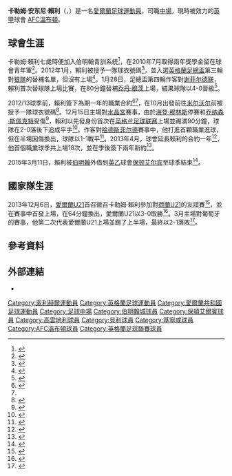 {{noteTA|G1=足球|G2=英超|G3=FAcup
|T=zh-hans:卡勒姆·賴利; zh-hk:卡林·雷利;
|1=zh-hans:卡勒姆·賴利; zh-hk:卡林·雷利;
|2=zh-hans:卡勒姆; zh-hk:卡林;
|3=zh-hans:賴利; zh-hk:雷利;
|4=zh-hans:乔丹·穆茨; zh-hk:佐頓·梅治;
|5=zh-hans:海登·穆林斯;zh-hk:海登·穆連斯;zh-tw:海登·穆林斯;
|6=zh-hans:乔纳森·斯佩克特;zh-hk:莊拿芬·史柏達;zh-tw:喬納森·斯佩克特;
}}
{{Infobox football biography 2
| playername          = 卡勒姆·賴利<br />''Callum Reilly''
| image               = Callum Reilly BCFC 2013.jpg
| image_size          = 220
| caption             = 
| fullname            = Callum Anthony Reilly<ref name=FAscholar/>
| dateofbirth         = {{birth date and age|1993|10|3|df=y}}<ref name=BCFCprofile/>
| cityofbirth         = [[沃灵顿|沃灵顿]]
| countryofbirth      = [[英格蘭|英格蘭]]
| height              = {{height|ft=6|in=1}}<ref name=BCFCprofile/>
| position            = [[中場_(足球)|中場]]
| currentclub         = [[AFC溫布頓|AFC溫布頓]]
| clubnumber          = 
| youthyears1         = 2000−2012 
| youthclubs1         = [[伯明翰足球會|伯明翰]]
| years1              = 2012−2015
| clubs1              = [[伯明翰足球會|伯明翰]]
| caps1               = 60
| goals1              = 2
| years2              = 2015
| clubs2              = → [[保顿艾尔宾足球俱乐部|保顿艾尔宾]]
| caps2               = 2
| goals2              = 0
| years3              = 2015−2017
| clubs3              = [[保顿艾尔宾足球俱乐部|保顿艾尔宾]]
| caps3               = 14
| goals3              = 0
| years4              = 2017
| clubs4              = →[[考文垂足球俱乐部|考文垂]]
| caps4               = 18
| goals4              = 0
| years5              = 2017−2018
| clubs5              = [[贝里足球俱乐部|贝里]]
| caps5               = 18
| goals5              = 0
| years6              = 2018
| clubs6              = →[[吉林汉姆足球俱乐部|吉林汉姆]]
| caps6               = 15
| goals6              = 0
| years7              = 2018−2019
| clubs7              = [[吉林汉姆足球俱乐部|吉林汉姆]]
| caps7               = 25
| goals7              = 5
| years8              = 2018−2019
| clubs8              = [[AFC溫布頓|AFC溫布頓]]
| caps8               = 30
| goals8              = 4
| totalcaps           = 
| totalgoals          = 
| nationalyears1      = 2013−2014
| nationalteam1       = [[愛爾蘭21歲以下國家足球隊|愛爾蘭U21]]
| nationalcaps1       = 8
| nationalgoals1      = 0
| medaltemplates      = 
| club-update         = 2015年3月28日 (六) 12:58 (UTC)
| nationalteam-update = 2015年3月28日 (六) 12:58 (UTC)
}}

'''卡勒姆·安东尼·賴利'''（{{lang-en|'''Callum Anthony Reilly'''}}，{{bd|1993年|10月3日|catIdx=Reilly, Callum}}）是一名[[愛爾蘭|愛爾蘭]][[足球|足球]][[運動員|運動員]]，司職[[中場_(足球)|中場]]，現時被效力的[[英甲|英甲]]球會 [[AFC溫布頓|AFC溫布頓]]。

==球會生涯==
卡勒姆·賴利七歲時便加入伯明翰青訓系統<ref name=BCFCprofile>{{cite web |url=http://www.bcfc.com/team/player-profile/index.aspx?playerid=482720&tcmuri=440543 |title=Player Profile: Callum Reilly |publisher=Birmingham City F.C |accessdate=16 December 2012 |archive-date=2016-04-03 |archive-url=https://web.archive.org/web/20160403122342/http://www.bcfc.com/team/player-profile/index.aspx?playerid=482720&tcmuri=440543 |dead-url=no }}</ref>，在2010年7月取得兩年獎學金留在球會青年軍<ref name=FAscholar>{{cite web |url=http://www.thefa.com/TheFA/RulesandRegulations/~/media/Files/PDF/TheFA/Rules_Regs/July%202010.ashx/July%202010.pdf |title=List of Players Registered as Scholars in Accordance with Rule C.3 Between 01/07/2010 and 31/07/2010 |publisher=The Football Association |accessdate=26 January 2012 |archive-date=2010-09-11 |archive-url=https://web.archive.org/web/20100911082322/http://www.thefa.com/TheFA/RulesandRegulations/~/media/Files/PDF/TheFA/Rules_Regs/July%202010.ashx/July%202010.pdf |dead-url=no }}</ref>。2012年1月，賴利被授予一隊球衣號碼<ref>{{cite news |url=http://www.birminghammail.co.uk/sport/football/football-news/birmingham-city-transfer-update-chris-7751 |title=Birmingham City transfer update: Chris Wood move hits stalemate |author=Tattum, Colin |newspaper=Birmingham Mail |date=7 January 2012 |accessdate=27 October 2013 |archive-date=2016-03-04 |archive-url=https://web.archive.org/web/20160304091331/http://www.birminghammail.co.uk/sport/football/football-news/birmingham-city-transfer-update-chris-7751 |dead-url=no }}</ref>，並入選[[英格蘭足總盃|英格蘭足總盃]]第三輪對[[伍尔弗汉普顿流浪足球俱乐部|狼隊]]的替補名單，但沒有上場<ref>{{cite news |url=http://news.bbc.co.uk/sport1/hi/football/16371501.stm |title=Birmingham 0–0 Wolverhampton |first=Sam |last=Sheringham |publisher=BBC Sport |date=7 January 2012 |accessdate=26 January 2012}}</ref>。1月28日，足總盃第四輪作客對[[谢菲尔德联足球俱乐部|谢菲尔德联]]，賴利首次替球隊上場比賽，在80分鐘替補[[乔丹·穆茨|乔丹·穆茨]]上場，結果球隊以4-0晉級<ref>{{cite news |url=http://news.bbc.co.uk/sport1/hi/football/fa_cup/16664303.stm |title=Sheffield Utd 0–4 Birmingham |publisher=BBC Sport |date=28 January 2012 |accessdate=29 January 2012}}</ref>。

2012/13球季前，賴利簽下為期一年的職業合約<ref>{{cite web |url=http://www.bcfc.com/page/News/NewsDetail/0,,10412~2773645,00.html |title=Murphy's deal extended |publisher=Birmingham City F.C |date=16 May 2012 |archiveurl=https://web.archive.org/web/20120520062607/http://www.bcfc.com/page/News/NewsDetail/0,,10412~2773645,00.html |archivedate=2012-05-20 |accessdate=2014-03-26 |dead-url=yes }}</ref><ref name=BCFCprofile/>，在10月出發前往[[米尔沃尔足球俱乐部|米尔沃尔]]前被授予一隊球衣號碼<ref>{{cite news |url=http://www.birminghammail.co.uk/sport/football/football-news/birmingham-city-boss-lee-clark-258709 |title=Birmingham City boss Lee Clark says players must have self-belief for trip to Millwall |first=Colin |last=Tattum |work=Birmingham Mail |date=23 October 2012 |accessdate=23 October 2012 |archive-date=2016-03-04 |archive-url=https://web.archive.org/web/20160304060509/http://www.birminghammail.co.uk/sport/football/football-news/birmingham-city-boss-lee-clark-258709 |dead-url=no }}</ref>。12月15日主場對[[水晶宮足球會|水晶宮]]賽事，由於[[海登·穆林斯|海登·穆林斯]]停賽和[[乔纳森·斯佩克特|乔纳森·斯佩克特]]受傷<ref>{{cite news |url=http://www.birminghammail.co.uk/sport/football/football-news/birmingham-city-v-crystal-palace-375310 |title=Birmingham City v Crystal Palace: Team news |first=Gregg |last=Evans |work=Birmingham Mail |date=14 December 2012 |accessdate=16 December 2012 |archive-date=2019-04-13 |archive-url=https://web.archive.org/web/20190413061012/https://www.birminghammail.co.uk/sport/football/football-news/birmingham-city-v-crystal-palace-375310 |dead-url=no }}</ref>，賴利以先發身份首次在[[英格兰足球联赛|英格兰足球联赛]]上場並踢滿90分鐘，球隊在2-0落後下追成平手<ref>{{cite news |url=http://www.bbc.co.uk/sport/0/football/20650113 |title=Birmingham 2–2 Crystal Palace |publisher=BBC Sport |date=15 December 2012 |accessdate=16 December 2012 |archive-date=2012-12-18 |archive-url=https://web.archive.org/web/20121218040929/http://www.bbc.co.uk/sport/0/football/20650113 |dead-url=no }}</ref>。作客對[[哈德斯菲尔德足球俱乐部|哈德斯菲尔德]]賽事中，他打進首顆職業進球，但在半場因傷換出，球隊以1-1戰平<ref>{{cite news |url=http://www.dailystar.co.uk/posts/view/292688 |title=Huddersfield 1 Birmingham 1: Last-gasp Ham ends Lee's life of Reilly |first=Mike |last=Whalley |work=Daily Star |date=13 January 2013 |accessdate=22 January 2013 |archive-url=https://web.archive.org/web/20130115190159/http://www.dailystar.co.uk/posts/view/292688 |archive-date=2013-01-15 |dead-url=yes }}</ref>。2013年4月，球會延長賴利的合約一年<ref>{{cite web |url=http://www.bcfc.com/news/article/youngsters-offered-new-deals-790555.aspx |title=Youngsters offered new deals |author=Walker, Andy |publisher=Birmingham City F.C |date=25 April 2013 |accessdate=4 May 2013 |deadurl=yes |archiveurl=https://web.archive.org/web/20130428025637/https://www.bcfc.com/news/article/youngsters-offered-new-deals-790555.aspx |archivedate=2013年4月28日 }}</ref>，他首個職業球季共上場18次，並在季後簽下兩年新約<ref>{{cite web |url=http://www.bcfc.com/news/article/20130612-callum-commits-861642.aspx |title=Callum commits |author=Walker, Andy |publisher=Birmingham City F.C |date=12 June 2013 |accessdate=27 October 2013 |deadurl=yes |archiveurl=https://web.archive.org/web/20130618041724/http://www.bcfc.com/news/article/20130612-callum-commits-861642.aspx |archivedate=2013年6月18日 }}</ref>。

2015年3月11日，賴利被[[伯明翰足球會|伯明翰]]外借到[[英乙|英乙]]球會[[保顿艾尔宾足球俱乐部|保顿艾尔宾]]至球季結束<ref>{{cite news |url=http://www.bbc.com/sport/0/football/31835586 |title=Callum Reilly: Burton Albion loan for Birmingham City midfielder |publisher=''[[BBC_Sport|BBC Sport]]'' |date=2015-03-11 |accessdate=2015-03-28 |archive-date=2015-09-24 |archive-url=https://web.archive.org/web/20150924222314/http://www.bbc.com/sport/0/football/31835586 |dead-url=no }}</ref>。

==國家隊生涯==
2013年12月6日，[[愛爾蘭21歲以下國家足球隊|愛爾蘭U21]]首召徵召卡勒姆·賴利參加對[[荷蘭21歲以下國家足球隊|荷蘭U21]]的友誼賽<ref>{{cite web |url=http://www.bcfc.com/news/article/first-call-up-for-reilly-612604.aspx |title=First call-up for Reilly |publisher=Birmingham City F.C |date=22 January 2013 |accessdate=22 January 2013 |deadurl=yes |archiveurl=https://web.archive.org/web/20140326095108/http://www.bcfc.com/news/article/first-call-up-for-reilly-612604.aspx |archivedate=2014年3月26日 }}</ref>，並在賽事中首發上場，在64分鐘換出，愛爾蘭U21以3-0取勝<ref>{{cite news |url=http://www.extratime.ie/newsdesk/articles/9541/ireland-u21-3-0-netherlands-u21/ |title=Ireland U21 3–0 Netherlands U21 |first=Alan |last=Smith |work=extratime.ie |date=6 February 2013 |accessdate=6 February 2013 |archive-date=2016-08-26 |archive-url=https://web.archive.org/web/20160826202003/http://extratime.ie/newsdesk/articles/9541/ireland-u21-3-0-netherlands-u21/ |dead-url=no }}</ref>。3月主場對葡萄牙的賽事，他第二次代表愛爾蘭U21上場並踢了上半場，最終以2-1落敗<ref>{{cite news |url=http://extratime.ie/newsdesk/articles/9885/ |title=Republic of Ireland U21 1–2 Portugal U21 |author=Crawley, Darren |website=extratime.ie |date=25 March 2013 |accessdate=4 May 2013 |deadurl=yes |archiveurl=https://web.archive.org/web/20140502224517/http://extratime.ie/newsdesk/articles/9885/ |archivedate=2014年5月2日 }}</ref>。

==參考資料==
{{reflist|2}}

==外部連結==
* {{soccerbase|id=63539|name=卡勒姆·賴利}}

{{DEFAULTSORT:Reilly, Callum}}
[[Category:索利赫爾運動員|Category:索利赫爾運動員]]
[[Category:英格蘭足球運動員|Category:英格蘭足球運動員]]
[[Category:愛爾蘭共和國足球運動員|Category:愛爾蘭共和國足球運動員]]
[[Category:足球中場|Category:足球中場]]
[[Category:伯明翰城球員|Category:伯明翰城球員]]
[[Category:保頓艾爾賓球員|Category:保頓艾爾賓球員]]
[[Category:高雲地利球員|Category:高雲地利球員]]
[[Category:貝利球員|Category:貝利球員]]
[[Category:基寧咸球員|Category:基寧咸球員]]
[[Category:AFC溫布頓球員|Category:AFC溫布頓球員]]
[[Category:英格蘭足球聯賽球員|Category:英格蘭足球聯賽球員]]